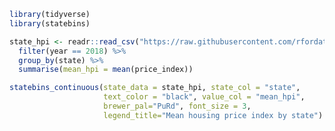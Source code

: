 ```{r}
library(tidyverse)
library(statebins)
```

```{r}
state_hpi <- readr::read_csv("https://raw.githubusercontent.com/rfordatascience/tidytuesday/master/data/2019/2019-02-05/state_hpi.csv") %>%
  filter(year == 2018) %>%
  group_by(state) %>%
  summarise(mean_hpi = mean(price_index))

```

```{r}
statebins_continuous(state_data = state_hpi, state_col = "state",
                     text_color = "black", value_col = "mean_hpi",
                     brewer_pal="PuRd", font_size = 3,
                     legend_title="Mean housing price index by state")
```

